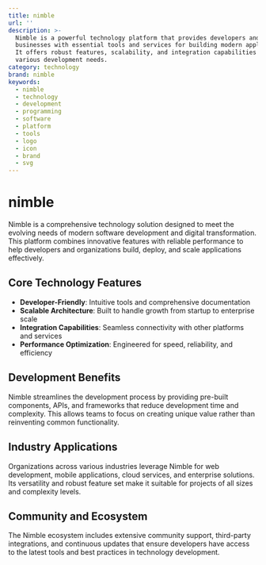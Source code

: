 ```yaml
---
title: nimble
url: ''
description: >-
  Nimble is a powerful technology platform that provides developers and
  businesses with essential tools and services for building modern applications.
  It offers robust features, scalability, and integration capabilities for
  various development needs.
category: technology
brand: nimble
keywords:
  - nimble
  - technology
  - development
  - programming
  - software
  - platform
  - tools
  - logo
  - icon
  - brand
  - svg
---
```


# nimble

Nimble is a comprehensive technology solution designed to meet the evolving needs of modern software development and digital transformation. This platform combines innovative features with reliable performance to help developers and organizations build, deploy, and scale applications effectively.

## Core Technology Features

- **Developer-Friendly**: Intuitive tools and comprehensive documentation
- **Scalable Architecture**: Built to handle growth from startup to enterprise scale
- **Integration Capabilities**: Seamless connectivity with other platforms and services
- **Performance Optimization**: Engineered for speed, reliability, and efficiency

## Development Benefits

Nimble streamlines the development process by providing pre-built components, APIs, and frameworks that reduce development time and complexity. This allows teams to focus on creating unique value rather than reinventing common functionality.

## Industry Applications

Organizations across various industries leverage Nimble for web development, mobile applications, cloud services, and enterprise solutions. Its versatility and robust feature set make it suitable for projects of all sizes and complexity levels.

## Community and Ecosystem

The Nimble ecosystem includes extensive community support, third-party integrations, and continuous updates that ensure developers have access to the latest tools and best practices in technology development.
